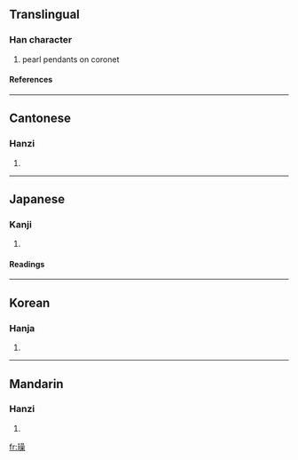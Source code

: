==Translingual==
===Han character===
{{Han char|rn=96|rad=玉|as=13|sn=17|four=1619<sub>4</sub>|canj=一土口口木 (MGRRD)}}
# pearl pendants on coronet
====References====
{{Han ref|kx=0743.030|dkj=21273|dj=1152.030|hdz=21140.040|uh=74AA|ud=29866|bh=ED6A|bd=60778}}

----
==Cantonese==
===Hanzi===
{{yue-hanzi|jyut=|y=jou2}}
# {{defn|Cantonese}}

----
==Japanese==
===Kanji===
{{ja-kanji|grade=|rs=玉13}}
# {{defn|Japanese}} 
====Readings====
{{ja-readings|on=[[そう]] (sō)|kun=[[かざり]] (kazari)|nanori=}}

----
==Korean==
===Hanja===
{{ko-hanja|hangeul=조|eumhun=|rv=jo|mr=cho|y=co}}
# {{defn|Korean}}

----
==Mandarin==
===Hanzi===
{{cmn-hanzi|pin=[[zǎo]] ([[zao3]])|wg=tsao<sup>3</sup>}}
# {{defn|Mandarin}}

[[fr:璪]]